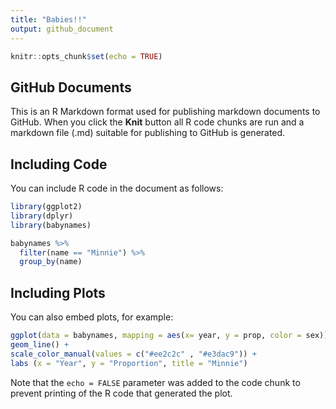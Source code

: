 ```yaml
---
title: "Babies!!" 
output: github_document
---
```


```r
knitr::opts_chunk$set(echo = TRUE)
```

## GitHub Documents

This is an R Markdown format used for publishing markdown documents to GitHub. When you click the **Knit** button all R code chunks are run and a markdown file (.md) suitable for publishing to GitHub is generated.

## Including Code

You can include R code in the document as follows:

```r
library(ggplot2)
library(dplyr)
library(babynames)

babynames %>% 
  filter(name == "Minnie") %>% 
  group_by(name)
```

## Including Plots

You can also embed plots, for example:

```r
ggplot(data = babynames, mapping = aes(x= year, y = prop, color = sex)) +
geom_line() +
scale_color_manual(values = c("#ee2c2c" , "#e3dac9")) +
labs (x = "Year", y = "Proportion", title = "Minnie")
```

Note that the `echo = FALSE` parameter was added to the code chunk to prevent printing of the R code that generated the plot.
